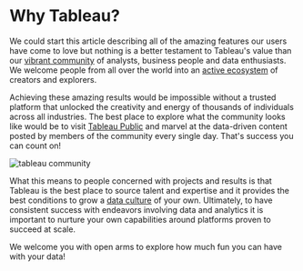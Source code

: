 # Why Tableau?

We could start this article describing all of the amazing features our users have come to love but nothing is a better testament to
Tableau's value than our [vibrant community](https://www.tableau.com/community) of analysts, business people and data enthusiasts.
We welcome people from all over the world into an [active ecosystem](https://www.tableau.com/why-tableau/tableau-economy)
of creators and explorers.

Achieving these amazing results would be impossible without a trusted platform that unlocked the creativity and energy of thousands
of individuals across all industries. The best place to explore what the community looks like would be to visit [Tableau Public](https://public.tableau.com/app/discover)
and marvel at the data-driven content posted by members of the community every single day.
<span className='text-orange-600 font-bold italic'>That's success you can count on</span>!

![tableau community](/img/tableau/stock/tableau_visionary.png)

What this means to people concerned with projects and results is that Tableau is the best place to source talent and expertise and
it provides the best conditions to grow a [data culture](https://www.tableau.com/why-tableau/data-culture) of your own. Ultimately,
to have consistent success with endeavors involving data and analytics it is important to nurture your own capabilities around
platforms proven to succeed at scale.

We welcome you with open arms to explore how much <span className='text-indigo-600 font-bold italic'>fun you can have with your data</span>!
